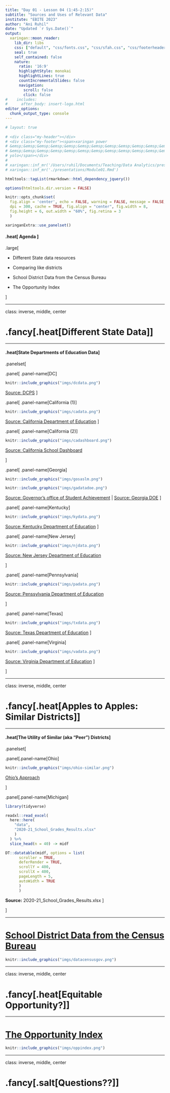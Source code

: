 ```yaml
---
title: "Day 01 - Lesson 04 (1:45-2:15)"
subtitle: "Sources and Uses of Relevant Data"
institute: "EBITE 2023"
author: "Ani Ruhil"
date: "Updated `r Sys.Date()`"
output:
  xaringan::moon_reader:
    lib_dir: libs
    css: ["default", "css/fonts.css", "css/sfah.css", "css/footerheader.css"]
    seal: true
    self_contained: false
    nature:
      ratio: '16:9'
      highlightStyle: monokai
      highlightLines: true
      countIncrementalSlides: false
      navigation:
        scroll: false
        click: false
#    includes:
#      after_body: insert-logo.html
editor_options: 
  chunk_output_type: console
---
```


```r
# layout: true
  
# <div class="my-header"></div>
# <div class="my-footer"><span>xaringan power    
# &emsp;&emsp;&emsp;&emsp;&emsp;&emsp;&emsp;&emsp;&emsp;&emsp;&emsp;&emsp;&emsp;
# &emsp;&emsp;&emsp;&emsp;&emsp;&emsp;&emsp;&emsp;&emsp;&emsp;&emsp;&emsp;&emsp;
# yolo</span></div> 
# 
# xaringan::inf_mr('/Users/ruhil/Documents/Teaching/Data Analytics/presentations/Module01.Rmd') 
# xaringan::inf_mr('./presentations/Module01.Rmd') 
```

<style>
div.remark-slide-content {
  padding: 1em; /*default is 1em 4em*/
}
.dataTables_wrapper {
  font-size: .5em;
}
</style>

```r
htmltools::tagList(rmarkdown::html_dependency_jquery())
```

```r
options(htmltools.dir.version = FALSE)

knitr::opts_chunk$set(
  fig.align = 'center', echo = FALSE, warning = FALSE, message = FALSE, 
  dpi = 300, cache = TRUE, fig.align = "center", fig.width = 8, 
  fig.height = 6, out.width = "60%", fig.retina = 3
  )

xaringanExtra::use_panelset()
```

#### .heat[ Agenda ]

.large[

- Different State data resources  

- Comparing like districts  

- School District Data from the Census Bureau

- The Opportunity Index 

]


---

class: inverse, middle, center

# .fancy[.heat[Different State Data]]

---

#### .heat[State Departments of Education Data]

.panelset[

.panel[
.panel-name[DC]

```r
knitr::include_graphics("imgs/dcdata.png")
```

[Source: DCPS](https://dcps.dc.gov/service/school-data)
]

.panel[
.panel-name[California (1)]

```r
knitr::include_graphics("imgs/cadata.png")
```

[Source: California Department of Education](https://www.cde.ca.gov/ds/)
]

.panel[
.panel-name[California (2)]

```r
knitr::include_graphics("imgs/cadashboard.png")
```

[Source: California School Dashboard](https://www.caschooldashboard.org/)

]

.panel[
.panel-name[Georgia]

```r
knitr::include_graphics("imgs/gosaslm.png") 

knitr::include_graphics("imgs/gadatadoe.png")

```

[Source: Governor's office of Student Achievement](https://schoolslikemine.gosa.ga.gov/) | [Source: Georgia DOE](https://www.gadoe.org/data-reporting/Pages/default.aspx)
]

.panel[
.panel-name[Kentucky]

```r
knitr::include_graphics("imgs/kydata.png")
```

[Source: Kentucky Department of Education](https://www.kyschoolreportcard.com/organization/20/school_overview/students/enrollment?year=2022)
]

.panel[
.panel-name[New Jersey]

```r
knitr::include_graphics("imgs/njdata.png")
```

[Source: New Jersey Department of Education](https://www.nj.gov/education/doedata/)

]

.panel[
.panel-name[Pennsylvania]

```r
knitr::include_graphics("imgs/padata.png")
```

[Source: Penssylvania Department of Education](https://futurereadypa.org/)

]

.panel[
.panel-name[Texas]

```r
knitr::include_graphics("imgs/txdata.png")
```

[Source: Texas Department of Education](https://tea.texas.gov/reports-and-data)
]


.panel[
.panel-name[Virginia]

```r
knitr::include_graphics("imgs/vadata.png")
```

[Source: Virginia Department of Education](https://www.doe.virginia.gov/data-policy-funding/data-reports/statistics-reports)
]

]

---

class: inverse, middle, center

# .fancy[.heat[Apples to Apples: Similar Districts]]

---

#### .heat[The Utility of Similar (aka "Peer") Districts]

.panelset[

.panel[.panel-name[Ohio]

```r
knitr::include_graphics("imgs/ohio-similar.png")
```

[Ohio's Approach](https://webapp2.ode.state.oh.us/similar_districts/Similar_Districts.asp)

]

.panel[.panel-name[Michigan]

```r
library(tidyverse)

readxl::read_excel(
  here::here(
    "data",
    "2020-21_School_Grades_Results.xlsx"
    )
  ) %>%
  slice_head(n = 40) -> midf

DT::datatable(midf, options = list(
      scroller = TRUE,
      deferRender = TRUE,
      scrollY = 400,
      scrollX = 400,
      pageLength = 5, 
      autoWidth = TRUE
      )
      )

```

**Source:** 2020-21_School_Grades_Results.xlsx
]

]

---

# [School District Data from the Census Bureau](https://data.census.gov/)

```r
knitr::include_graphics("imgs/datacensusgov.png")
```


---

class: inverse, middle, center

# .fancy[.heat[Equitable Opportunity?]]

---

# [The Opportunity Index](https://opportunityindex.org/)


```r
knitr::include_graphics("imgs/oppindex.png")
```

---

class: inverse, middle, center

# .fancy[.salt[Questions??]]


